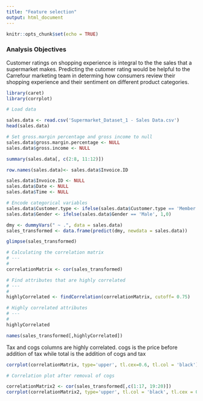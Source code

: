 ```yaml
---
title: "Feature selection"
output: html_document
---
```


```r
knitr::opts_chunk$set(echo = TRUE)
```

### Analysis Objectives
Customer ratings on shopping experience is integral to the the sales that a supermarket makes. Predicting the cutomer rating would be helpful to the Carrefour marketing team in determing how consumers review their shopping experience and their sentiment on different product categories.

```r
library(caret)
library(corrplot)

# Load data

sales.data <- read.csv('Supermarket_Dataset_1 - Sales Data.csv')
head(sales.data)
```
```r
# Set gross.margin percentage and gross income to null
sales.data$gross.margin.percentage <- NULL
sales.data$gross.income <- NULL

```

```r
summary(sales.data[, c(2:8, 11:12)])
```

```r
row.names(sales.data)<- sales.data$Invoice.ID

sales.data$Invoice.ID <- NULL
sales.data$Date <- NULL
sales.data$Time <- NULL

# Encode categorical variables
sales.data$Customer.type <- ifelse(sales.data$Customer.type == 'Member', 1,0)
sales.data$Gender <- ifelse(sales.data$Gender == 'Male', 1,0)

dmy <- dummyVars(" ~ .", data = sales.data)
sales_transformed <- data.frame(predict(dmy, newdata = sales.data))

glimpse(sales_transformed)

```

```r
# Calculating the correlation matrix
# ---
#
correlationMatrix <- cor(sales_transformed)

# Find attributes that are highly correlated
# ---
#
highlyCorrelated <- findCorrelation(correlationMatrix, cutoff= 0.75)

# Highly correlated attributes
# ---
# 
highlyCorrelated

names(sales_transformed[,highlyCorrelated])

```
Tax and cogs columns are highly correlated. cogs is the price before addition of tax while total is the addition of cogs and tax

```r
corrplot(correlationMatrix, type='upper', tl.cex=0.6, tl.col = 'black')
```
```r
# Correlation plot after removal of cogs

correlationMatrix2 <- cor(sales_transformed[,c(1:17, 19:20)])
corrplot(correlationMatrix2, type='upper', tl.col = 'black', tl.cex = 0.6)
```


